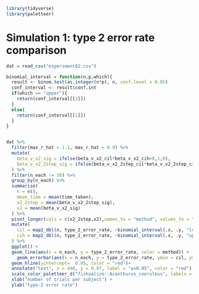 

```r
library(tidyverse)
library(paletteer)
```




# Simulation 1: type 2 error rate comparison
```r
dat = read_csv("experiment02.csv")

binomial_interval = function(n,p,which){
  result <- binom.test(as.integer(n*p), n, conf.level = 0.95)
  conf_interval <- result$conf.int
  if(which == "upper"){
    return(conf_interval[[2]])
  }
  else{
    return(conf_interval[[1]])
  }
}


dat %>%
  filter(max_r_hat < 1.1, max_r_hat > 0.9) %>%
  mutate(
    beta_v_x2_sig = ifelse(beta_v_x2_cil*beta_v_x2_cih>0,1,0),
    beta_v_x2_2step_sig = ifelse(beta_v_x2_2step_cil*beta_v_x2_2step_cih>0,1,0)
  ) %>%
  filter(n_each != 30) %>%
  group_by(n_each) %>%
  summarise(
    n = n(),
    mean_time = mean(time_taken),
    x2_2step = mean(beta_v_x2_2step_sig),
    x2 = mean(beta_v_x2_sig)
  ) %>%
  pivot_longer(cols = c(x2_2step,x2),names_to = "method", values_to = "type_2_error_rate") %>%
  mutate(
    cil = map2_dbl(n, type_2_error_rate, ~binomial_interval(.x, .y, "lower")),
    cih = map2_dbl(n, type_2_error_rate, ~binomial_interval(.x, .y, "upper"))
  ) %>%
  ggplot() +
  geom_line(aes(x = n_each, y = type_2_error_rate, color = method)) +
    geom_errorbar(aes(x = n_each, y = type_2_error_rate, ymin = cil, ymax = cih,color = method)) +
  geom_hline(yintercept=  0.05, color = "red")+
  annotate("text", x = 440, y = 0.07, label = "a=0.05", color = "red") +
  scale_color_paletteer_d("fishualize::Acanthurus_coeruleus", labels = c("RegDDM", "2 step")) +
  xlab("number of trials per subject") + 
  ylab("type-2 error rate") 
  
```







